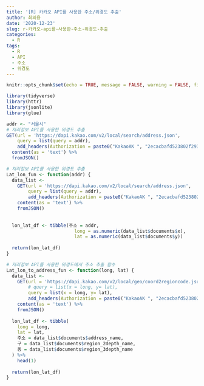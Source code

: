 ```yaml
---
title: '[R] 카카오 API를 사용한 주소/위경도 추출'
author: 최의용
date: '2020-12-23'
slug: r-카카오-api를-사용한-주소-위경도-추출
categories:
  - R
tags:
  - R
  - API
  - 주소
  - 위경도
---
```


```r
knitr::opts_chunk$set(echo = TRUE, message = FALSE, warning = FALSE, fig.align = "center")
```

```r
library(tidyverse)
library(httr)
library(jsonlite)
library(glue)
```


```r
addr <- "서울시"
# 지리정보 API를 사용한 위경도 추출
GET(url = 'https://dapi.kakao.com/v2/local/search/address.json',
    query = list(query = addr),
    add_headers(Authorization = paste0("KakaoAK ", "2ecacbafd523802f293b245103346b06"))) %>% 
  content(as = 'text') %>% 
  fromJSON()
```


```r
# 지리정보 API를 사용한 위경도 추출
Lat_lon_fun <- function(addr) {
  data_list <-
    GET(url = 'https://dapi.kakao.com/v2/local/search/address.json',
        query = list(query = addr),
        add_headers(Authorization = paste0("KakaoAK ", "2ecacbafd523802f293b245103346b06"))) %>% 
    content(as = 'text') %>% 
    fromJSON()
  
  
  lon_lat_df <- tibble(주소 = addr, 
                         long = as.numeric(data_list$documents$x), 
                         lat = as.numeric(data_list$documents$y))
  
  return(lon_lat_df)
}
```


```r

# 지리정보 API를 사용한 위경도에서 주소 추출 함수
Lat_lon_to_address_fun <- function(long, lat) {
  data_list <-
    GET(url = 'https://dapi.kakao.com/v2/local/geo/coord2regioncode.json',
        # query = list(x = long, y= lat),
        query = list(x = long, y= lat),
        add_headers(Authorization = paste0("KakaoAK ", "2ecacbafd523802f293b245103346b06"))) %>%
    content(as = 'text') %>%
    fromJSON()
  
  lon_lat_df <- tibble(
    long = long,
    lat = lat,
    주소 = data_list$documents$address_name,
    구 = data_list$documents$region_2depth_name,
    동 = data_list$documents$region_3depth_name
  ) %>%
    head(1)
  
  return(lon_lat_df)
}



```

